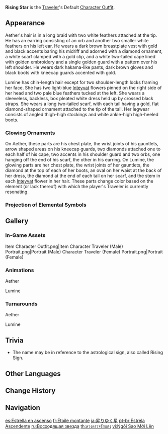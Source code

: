 {{Outfit Infobox
|id           = 200500
|image        = <gallery>
Rising Star Preview.png|Preview
Character Aether Game Unaligned.png|In-Game (Male)
Character Lumine Game Unaligned.png|In-Game (Female)
</gallery>
|character    = Traveler
|type         = Default
|description  = The Traveler's outfit. A practical set of clothing to wear during a long journey.
|obtain       = Unlocked upon obtaining character
}}
'''Rising Star''' is the [[Traveler]]'s Default [[Character Outfit]].

==Appearance==
<!-- Keep appearance section short and concise. Limit to 1-2 paragraphs (preferably 1 paragraph) with 3-4 sentences each. -->
Aether's hair is in a long braid with two white feathers attached at the tip. He has an earring consisting of an orb and another two smaller white feathers on his left ear. He wears a dark brown breastplate vest with gold and black accents baring his midriff and adorned with a diamond ornament, a white scarf clamped with a gold clip, and a white two-tailed cape lined with golden embroidery and a single golden guard with a ''{{w|fleur-de-lis}}'' pattern over his left shoulder. He wears dark hakama-like pants, dark brown gloves and black boots with kneecap guards accented with gold.

Lumine has chin-length hair except for two shoulder-length locks framing her face. She has two light-blue [[Inteyvat]] flowers pinned on the right side of her head and two pale blue feathers tucked at the left. She wears a sleeveless, backless, box pleated white dress held up by crossed black straps. She wears a long two-tailed scarf, with each tail having a gold, flat diamond-shaped ornament attached to the tip of the tail. Her legwear consists of angled thigh-high stockings and white ankle-high high-heeled boots.

===Glowing Ornaments===
{{Glowing Ornament Info|outfit=Rising Star|ornaments=various parts of their outfit|vision_object=no}} On Aether, these parts are his chest plate, the wrist joints of his gauntlets, arrow shaped areas on his kneecap guards, two diamonds attached one to each half of his cape, two accents in his shoulder guard and two orbs, one hanging off the end of his scarf, the other in his earring. On Lumine, the glowing parts are her chest plate, the wrist joints of her gauntlets, the diamond at the top of each of her boots, an oval on her waist at the back of her dress, the diamond at the end of each tail on her scarf, and the stem in each [[Inteyvat]] flower in her hair. These parts change color based on the element (or lack thereof) with which the player's Traveler is currently resonating.

===Projection of Elemental Symbols===
{{Projection of Elemental Symbol Info|outfit=Rising Star|projection=their chest plate}}

==Gallery==
===In-Game Assets===
<gallery>
Item Character Outfit.png|Item
Character Traveler (Male) Portrait.png|Portrait (Male)
Character Traveler (Female) Portrait.png|Portrait (Female)
</gallery>

===Animations===
;Aether
{{Preview/CharacterAnimations|Aether|nocaption=1}}

;Lumine
{{Preview/CharacterAnimations|Lumine|nocaption=1}}

===Turnarounds===
;Aether
{{Turnarounds|Rising Star Aether}}

;Lumine
{{Turnarounds|Rising Star Lumine}}

==Trivia==
* The name may be in reference to the {{w|Ascendant}} astrological sign, also called Rising Sign.

==Other Languages==
{{Other Languages
|en      = Rising Star
|zhs     = 初升之星
|zhs_rm  = Chūshēng zhī Xīng
|zht     = 初升之星
|zht_rm  = Chūshēng zhī Xīng
|zh_tl   = Rising Star
|ja      = 昇りゆく星
|ja_rm   = Nobori Yuku Hoshi
|ja_tl   = Rising Star
|ko      = 최초로 떠오른 별
|ko_tl   = The First Ascendant Star
|es      = Estrella en ascenso
|es_tl   = Ascending Star
|fr      = Étoile montante
|fr_tl   = Rising Star
|ru      = Восходящая звезда
|ru_tl   = Rising Star
|th      = ดวงดาวจรัสแสง
|th_rm   = Duangdawo Trat Saeng
|th_tl   = Shining Star
|vi      = Ngôi Sao Mới Lên
|vi_tl   = Rising Star
|de      = Aufgehender Stern
|de_tl   = Rising Star
|id      = Rising Star
|pt      = Estrela Ascendente
|pt_tl   = Ascendant Star
|tr      = Yükselen Yıldız
|tr_tl   = Rising Star
|it      = Astro nascente
|it_tl   = Rising Star
}}

==Change History==
{{Change History|1.0}}

==Navigation==
{{Dressing Room Navbox|type=outfit}}

[[es:Estrella en ascenso]]
[[fr:Étoile montante]]
[[ja:昇りゆく星]]
[[pt-br:Estrela Ascendente]]
[[ru:Восходящая звезда]]
[[th:ดวงดาวจรัสแสง]]
[[vi:Ngôi Sao Mới Lên]]